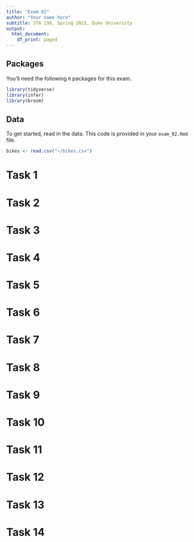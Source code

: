 ```yaml
---
title: "Exam 02"
author: "Your name here"
subtitle: STA 199, Spring 2021, Duke University
output:
  html_document:
    df_print: paged
---
```



## Packages

You’ll need the following `R` packages for this exam.

```r
library(tidyverse)
library(infer)
library(broom)
```
## Data

To get started, read in the data. This code is provided in your
`exam_02.Rmd` file.

```r
bikes <- read.csv("~/bikes.csv")
```

# Task 1

# Task 2

# Task 3

# Task 4

# Task 5

# Task 6

# Task 7

# Task 8

# Task 9

# Task 10

# Task 11

# Task 12

# Task 13

# Task 14